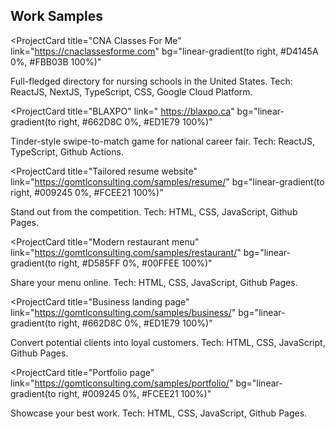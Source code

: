 ## Work Samples

<ProjectCard
  title="CNA Classes For Me"
  link="https://cnaclassesforme.com"
  bg="linear-gradient(to right, #D4145A 0%, #FBB03B 100%)"
>
  Full-fledged directory for nursing schools in the United States. Tech:
  ReactJS, NextJS, TypeScript, CSS, Google Cloud Platform.
</ProjectCard>

<ProjectCard
  title="BLAXPO"
  link=" https://blaxpo.ca"
  bg="linear-gradient(to right, #662D8C 0%, #ED1E79 100%)"
>
  Tinder-style swipe-to-match game for national career fair. Tech: ReactJS,
  TypeScript, Github Actions.
</ProjectCard>

<ProjectCard
  title="Tailored resume website"
  link="https://gomtlconsulting.com/samples/resume/"
  bg="linear-gradient(to right, #009245 0%, #FCEE21 100%)"
>
  Stand out from the competition. Tech: HTML, CSS, JavaScript, Github Pages.
</ProjectCard>

<ProjectCard
  title="Modern restaurant menu"
  link="https://gomtlconsulting.com/samples/restaurant/"
  bg="linear-gradient(to right, #D585FF 0%, #00FFEE 100%)"
>
  Share your menu online. Tech: HTML, CSS, JavaScript, Github Pages.
</ProjectCard>

<ProjectCard
  title="Business landing page"
  link="https://gomtlconsulting.com/samples/business/"
  bg="linear-gradient(to right, #662D8C 0%, #ED1E79 100%)"
>
  Convert potential clients into loyal customers. Tech: HTML, CSS, JavaScript,
  Github Pages.
</ProjectCard>

<ProjectCard
  title="Portfolio page"
  link="https://gomtlconsulting.com/samples/portfolio/"
  bg="linear-gradient(to right, #009245 0%, #FCEE21 100%)"
>
  Showcase your best work. Tech: HTML, CSS, JavaScript, Github Pages.
</ProjectCard>
